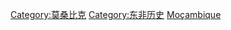 {{Catnav|頁面分類|地理|大洲|非洲|非洲歷史}}
{{Catnav|頁面分類|地理|国家|非洲国家|莫桑比克}}
{{Catnav|頁面分類|地理|国家|按國家分類|各國歷史}}
{{Catnav|頁面分類|各種主題的頁面分類|按國家分類|各國歷史}}
{{Catnav|頁面分類|历史|各國歷史}}
{{Catnav|頁面分類|历史|各區域的歷史|非洲歷史}}
{{Commons category|History of Mozambique}}

[[Category:莫桑比克|Category:莫桑比克]]
[[Category:东非历史|Category:东非历史]]
[[Category:非洲各國歷史|Moçambique]]